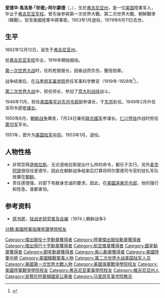 {{NoteTA
|1=zh-cn:马里昂军事学院; zh-tw:馬里昂軍校;
|2=zh-cn:弗吉尼亚;zh-tw:維吉尼亞; zh-hk:維珍尼亞; 
}}
{{Infobox military person
|name=愛德華·阿爾蒙德<br/>Edward Almond
|birth_date=1892年12月12日
|death_date={{death date and age|1979|6|11|1892|12|12}}
|birth_place=[[美國|美國]][[弗吉尼亞州|弗吉尼亞州]]{{link-en|盧雷|Luray, Virginia}}
|death_place=美國[[阿拉巴馬州|阿拉巴馬州]][[安尼斯敦_(阿拉巴馬州)|安尼斯敦]]
|placeofburial=[[阿靈頓國家公墓|阿靈頓國家公墓]]
|placeofburial_label=
|image=Edward-Almond.jpg
|image_size=225px
|caption=
|nickname=奈德（Ned）
|allegiance={{USA}}
|branch={{flag|United States Army}}
|serviceyears=1916–1953
|rank=[[File:US-O9_insignia.svg|25px]] [[中將|中將]]
|commands={{link-en|美國陸軍第92步兵師|92nd Infantry Division (United States)}}<br>[[美國陸軍第2步兵師|美國陸軍第2步兵師]]<br>{{link-en|美國陸軍第10軍|X Corps (United States)}}<br>{{link-en|美國陸軍戰爭學院|United States Army War College}}
|unit=
|battles=
*[[第一次世界大戰|第一次世界大戰]]
**[[默茲-阿戈訥攻勢|默茲-阿戈訥攻勢]]
*[[第二次世界大戰|第二次世界大戰]]
*[[韓戰|韓戰]]
**[[仁川登陸|仁川登陸]]
**[[長津湖戰役|長津湖戰役]]
|awards=[[傑出服役十字勳章_(美國)|傑出服役十字勳章]]（2次）<br/>[[陸軍傑出服役勳章_(美國)|陸軍傑出服役勳章]]（2次）<br />[[銀星勳章|銀星勳章]]（2次）<br />[[紫心勳章|紫心勳章]]
|laterwork=
}}
'''爱德华·馬洛里·「奈德」·阿尔蒙德'''（{{lang-en|'''Edward Mallory "Ned" Almond'''}}，{{bd|1892年|12月12日|1979年|6月11日|catIdx=Almond}}），生於[[弗吉尼亚州|弗吉尼亚州]]，是一位[[美国|美国]]陸軍军人，毕业于[[弗吉尼亚军校|弗吉尼亚军校]]。曾先後參與第一次世界大戰、第二次世界大戰、朝鮮戰爭（韓戰）。官至美國陸軍中將軍銜，1953年1月退役，1979年6月11日去世。

==生平==
1892年12月12日，诞生于[[弗吉尼亚州|弗吉尼亚州]]。

從[[弗吉尼亚军校|弗吉尼亚军校]]毕业，1916年開始服役。

[[第一次世界大战|第一次世界大战]]时，任机枪營營长，因奋战而负伤，獲授勋章。

战争结束后，在[[马里昂军事学院|马里昂军事学院]]担任军事科学教官（1919年-1928年<ref>{{Cite web |url=https://books.google.com/books?id=w_Mqj6UuRgQC&pg=PT32&lpg=PT32&dq=Edward+Almond+marion+military+institute&source=bl&ots=pEN7HeW8xz&sig=AEbyYtrAFEv-GoJep2DTk0P0tQU&hl=en&sa=X&ved=0ahUKEwjbjIKVnvPTAhWIv1QKHW4WAvUQ6AEIRDAF#v=onepage&q=Edward%20Almond%20marion%20military%20institute&f=false |title=Alexander M. Bielakowski (January 2013). Ethnic and Racial Minorities in the U.S. Military [2 volumes]: An Encyclopedia. ABC-CLIO. ISBN 978-1598844276 |accessdate=2017-05-16 |archive-date=2018-03-27 |archive-url=https://web.archive.org/web/20180327030150/https://books.google.com/books?id=w_Mqj6UuRgQC&pg=PT32&lpg=PT32&dq=Edward+Almond+marion+military+institute&source=bl&ots=pEN7HeW8xz&sig=AEbyYtrAFEv-GoJep2DTk0P0tQU&hl=en&sa=X&ved=0ahUKEwjbjIKVnvPTAhWIv1QKHW4WAvUQ6AEIRDAF#v=onepage&q=Edward%20Almond%20marion%20military%20institute&f=false |dead-url=no }}</ref>）。

[[第二次世界大战|第二次世界大战]]中，担任{{Link-en|美國陸軍第92步兵師|92nd Infantry Division (United States)|第92師}}师长，参加了[[意大利战线|意大利战线]]战斗。

1946年11月，担任[[美国|美国]][[美军远东司令部|美军远东司令部]]副参谋长，于[[东京|东京]]赴任。1949年2月升任该司令部[[参谋长|参谋长]]。

1950年6月，[[朝鲜战争|朝鲜战争]]爆发，7月24日兼任[[联合國军|联合國军]]参谋长。[[仁川登陆|仁川登陆]]作战时担任[[第10军|第10军]]军长。

1951年，晋升为[[美国陆军|美国陆军]][[中将|中将]]。1953年1月，退役。

==人物性格==
*非常崇拜[[麥克阿瑟|道格拉斯]]，无论道格拉斯提出什么样的命令，都乐于实行。另外[[麦克阿瑟|麦克阿瑟]]很信任爱德华，因此在朝鲜战争结束后打算将阿尔蒙德司令官的驻扎军队放置在[[朝鲜|朝鲜]]。
*责任感很强，对部下有献身忠诚的要求。因此，在[[美國遠東司令部|美國遠東司令部]]，他的强行和性急，谁都害怕。

==参考资料==
{{Reflist}}
*[[原书房|原书房]]，[[陆战史研究普及会编|陆战史研究普及会编]]（1974 ),朝鲜战争3

{{Authority control}}
{{DEFAULTSORT:Almond, Edward}}
[[Category:傑出服役十字勳章獲得者|Category:傑出服役十字勳章獲得者]]
[[Category:陸軍傑出服役勳章獲得者|Category:陸軍傑出服役勳章獲得者]]
[[Category:傑出飛行十字勳章獲得者|Category:傑出飛行十字勳章獲得者]]
[[Category:航空獎章獲得者|Category:航空獎章獲得者]]
[[Category:銀星勳章獲得者|Category:銀星勳章獲得者]]
[[Category:銅星勳章獲得者|Category:銅星勳章獲得者]]
[[Category:紫心勳章獲得者|Category:紫心勳章獲得者]]
[[Category:美國陸軍中將|Category:美國陸軍中將]]
[[Category:美國韓戰軍事人物|Category:美國韓戰軍事人物]]
[[Category:第二次世界大战美国陆军人员|Category:第二次世界大战美国陆军人员]]
[[Category:美國第一次世界大戰人物|Category:美國第一次世界大戰人物]]
[[分類:美國陸軍指揮參謀學院校友|分類:美國陸軍指揮參謀學院校友]]
[[Category:美國海軍戰爭學院校友|Category:美國海軍戰爭學院校友]]
[[Category:美國陸軍戰爭學院校友|Category:美國陸軍戰爭學院校友]]
[[Category:弗吉尼亚軍事學院校友|Category:弗吉尼亚軍事學院校友]]
[[Category:維吉尼亞州人|Category:維吉尼亞州人]]
[[Category:安葬於阿靈頓國家公墓者|Category:安葬於阿靈頓國家公墓者]]
[[Category:马里昂军事学院教员|Category:马里昂军事学院教员]]